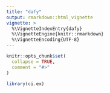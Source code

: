 ```yaml
---
title: "dafy"
output: rmarkdown::html_vignette
vignette: >
  %\VignetteIndexEntry{dafy}
  %\VignetteEngine{knitr::rmarkdown}
  %\VignetteEncoding{UTF-8}
---
```


```r
knitr::opts_chunk$set(
  collapse = TRUE,
  comment = "#>"
)
```

```r
library(ci.ex)
```

